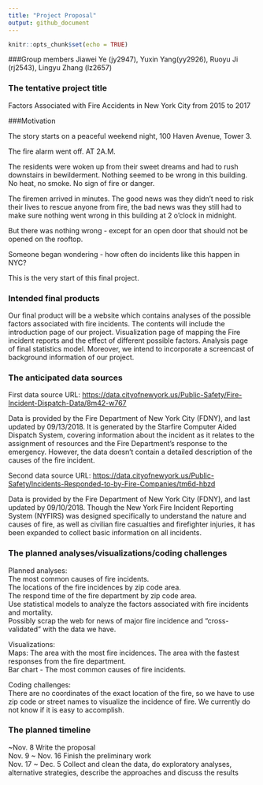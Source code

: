 ```yaml
---
title: "Project Proposal"
output: github_document
---
```


```r
knitr::opts_chunk$set(echo = TRUE)
```

###Group members
Jiawei Ye (jy2947), Yuxin Yang(yy2926), Ruoyu Ji (rj2543), Lingyu Zhang (lz2657)

### The tentative project title

Factors Associated with Fire Accidents in New York City from 2015 to 2017

###Motivation

The story starts on a peaceful weekend night, 100 Haven Avenue, Tower 3.

The fire alarm went off. AT 2A.M.

The residents were woken up from their sweet dreams and had to rush downstairs in bewilderment. Nothing seemed to be wrong in this building. No heat, no smoke. No sign of fire or danger.

The firemen arrived in minutes. The good news was they didn't need to risk their lives to rescue anyone from fire, the bad news was they still had to make sure nothing went wrong in this building at 2 o'clock in midnight.

But there was nothing wrong - except for an open door that should not be opened on the rooftop.

Someone began wondering - how often do incidents like this happen in NYC?

This is the very start of this final project.

### Intended final products

Our final product will be a website which contains analyses of the possible factors associated with fire incidents. The contents will include the introduction page of our project. Visualization page of mapping the Fire incident reports and the effect of different possible factors. Analysis page of final statistics model. Moreover, we intend to incorporate a screencast of background information of our project.

### The anticipated data sources

First data source URL: <https://data.cityofnewyork.us/Public-Safety/Fire-Incident-Dispatch-Data/8m42-w767> 

Data is provided by the Fire Department of New York City (FDNY), and last updated by 09/13/2018. It is generated by the Starfire Computer Aided Dispatch System, covering information about the incident as it relates to the assignment of resources and the Fire Department’s response to the emergency. However, the data doesn’t contain a detailed description of the causes of the fire incident.

Second data source URL: <https://data.cityofnewyork.us/Public-Safety/Incidents-Responded-to-by-Fire-Companies/tm6d-hbzd>

Data is provided by the Fire Department of New York City (FDNY), and last updated by 09/10/2018. Though the New York Fire Incident Reporting System (NYFIRS) was designed specifically to understand the nature and causes of fire, as well as civilian fire casualties and firefighter injuries, it has been expanded to collect basic information on all incidents.


### The planned analyses/visualizations/coding challenges
Planned analyses:  
The most common causes of fire incidents.  
The locations of the fire incidences by zip code area.  
The respond time of the fire department by zip code area.  
Use statistical models to analyze the factors associated with fire incidents and mortality.  
Possibly scrap the web for news of major fire incidence and “cross-validated” with the data we have.  

Visualizations:  
Maps: The area with the most fire incidences. The area with the fastest responses from the fire department.  
Bar chart - The most common causes of fire incidents.  

Coding challenges:  
There are no coordinates of the exact location of the fire, so we have to use zip code or street names to visualize the incidence of fire. We currently do not know if it is easy to accomplish.  


### The planned timeline

~Nov. 8 Write the proposal  
Nov. 9 ~ Nov. 16 Finish the preliminary work  
Nov. 17 ~ Dec. 5 Collect and clean the data, do exploratory analyses, alternative strategies, describe the approaches and discuss the results  
